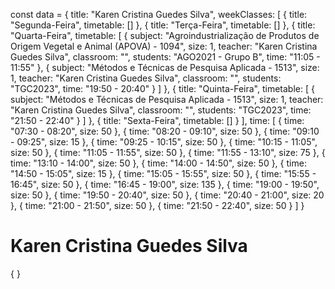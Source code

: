 const data = {
  title: "Karen Cristina Guedes Silva",
  weekClasses: [
    {
      title: "Segunda-Feira",
      timetable: []
    },
    {
      title: "Terça-Feira",
      timetable: []
    },
    {
      title: "Quarta-Feira",
      timetable: [
        {
          subject: "Agroindustrialização de Produtos de Origem Vegetal e Animal (APOVA) - 1094",
          size: 1,
          teacher: "Karen Cristina Guedes Silva",
          classroom: "",
          students: "AGO2021 - Grupo B",
          time: "11:05 - 11:55"
        },
        {
          subject: "Métodos e Técnicas de Pesquisa Aplicada - 1513",
          size: 1,
          teacher: "Karen Cristina Guedes Silva",
          classroom: "",
          students: "TGC2023",
          time: "19:50 - 20:40"
        }
      ]
    },
    {
      title: "Quinta-Feira",
      timetable: [
        {
          subject: "Métodos e Técnicas de Pesquisa Aplicada - 1513",
          size: 1,
          teacher: "Karen Cristina Guedes Silva",
          classroom: "",
          students: "TGC2023",
          time: "21:50 - 22:40"
        }
      ]
    },
    {
      title: "Sexta-Feira",
      timetable: []
    }
  ],
  time: [
    {
      time: "07:30 - 08:20",
      size: 50
    },
    {
      time: "08:20 - 09:10",
      size: 50
    },
    {
      time: "09:10 - 09:25",
      size: 15
    },
    {
      time: "09:25 - 10:15",
      size: 50
    },
    {
      time: "10:15 - 11:05",
      size: 50
    },
    {
      time: "11:05 - 11:55",
      size: 50
    },
    {
      time: "11:55 - 13:10",
      size: 75
    },
    {
      time: "13:10 - 14:00",
      size: 50
    },
    {
      time: "14:00 - 14:50",
      size: 50
    },
    {
      time: "14:50 - 15:05",
      size: 15
    },
    {
      time: "15:05 - 15:55",
      size: 50
    },
    {
      time: "15:55 - 16:45",
      size: 50
    },
    {
      time: "16:45 - 19:00",
      size: 135
    },
    {
      time: "19:00 - 19:50",
      size: 50
    },
    {
      time: "19:50 - 20:40",
      size: 50
    },
    {
      time: "20:40 - 21:00",
      size: 20
    },
    {
      time: "21:00 - 21:50",
      size: 50
    },
    {
      time: "21:50 - 22:40",
      size: 50
    }
  ]
}

# Karen Cristina Guedes Silva

<div>
    {
        <Grid
            title={data.title} 
            weekClasses={data.weekClasses} 
            time={data.time}
        />
    }
</div>